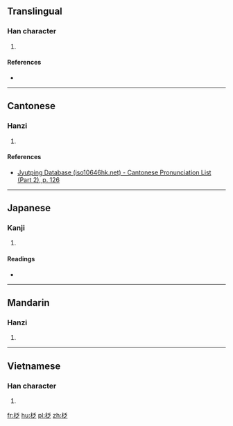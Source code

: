 ==Translingual==

===Han character===
{{Han char|rn=75|rad=木|as=05|sn=9|four=42937|canj=DHIO|ids=⿰木乏}}

# {{defn|Han|sort=木05}}

====References====
* {{Han ref|kx=0518.140|dkj=14609|dj=0906.150|hdz=21173.070|uh=67C9|ud=26569|bh=CF5F|bd=53087}}

----

==Cantonese==

===Hanzi===
{{yue-hanzi|jyut=[[faan4]]|y=faan4}}

# {{defn|lang=yue|sort=木05}}

====References====
*[http://www.iso10646hk.net/jp/document/download.jsp Jyutping Database (iso10646hk.net) - Cantonese Pronunciation List (Part 2), p. 126]

----

==Japanese==

===Kanji===
{{ja-kanji|grade=|rs=木05}}

# {{defn|lang=ja|sort=木05}}

====Readings====
* {{ja-readings|on=[[はん]] (han), [[ぼん]] (bon), [[へん]] (hen), [[べん]] (ben)|kun=}}

----

==Mandarin==

===Hanzi===
{{cmn-hanzi|pin=[[fán]] ([[fan2]])|wg=fan<sup>2</sup>}}

# {{defn|lang=cmn|sort=木05}}

----

==Vietnamese==

===Han character===
{{vi-readings|rs=木05| hanviet = mướp}}

# {{defn|lang=vi|sort=木05}}

[[fr:柉]]
[[hu:柉]]
[[pl:柉]]
[[zh:柉]]